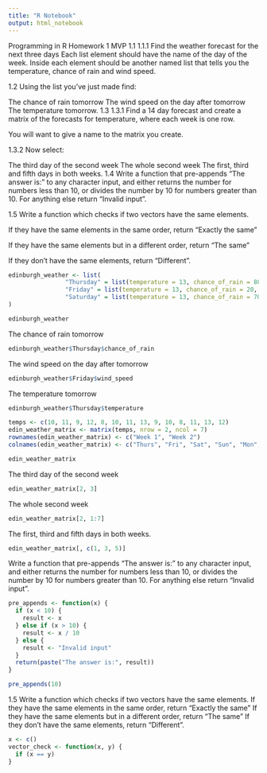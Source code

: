 ```yaml
---
title: "R Notebook"
output: html_notebook
---
```


Programming in R Homework
1 MVP
1.1
1.1.1
Find the weather forecast for the next three days Each list element should have the name of the day of the week. Inside each element should be another named list that tells you the temperature, chance of rain and wind speed.

1.2
Using the list you’ve just made find:

The chance of rain tomorrow
The wind speed on the day after tomorrow
The temperature tomorrow.
1.3
1.3.1
Find a 14 day forecast and create a matrix of the forecasts for temperature, where each week is one row.

You will want to give a name to the matrix you create.

1.3.2
Now select:

The third day of the second week
The whole second week
The first, third and fifth days in both weeks.
1.4
Write a function that pre-appends “The answer is:” to any character input, and either returns the number for numbers less than 10, or divides the number by 10 for numbers greater than 10. For anything else return “Invalid input”.

1.5
Write a function which checks if two vectors have the same elements.

If they have the same elements in the same order, return “Exactly the same”

If they have the same elements but in a different order, return “The same”

If they don’t have the same elements, return “Different”.


```r
edinburgh_weather <- list(
                "Thursday" = list(temperature = 13, chance_of_rain = 80, wind_speed = 18),
                "Friday" = list(temperature = 13, chance_of_rain = 20, wind_speed = 13),
                "Saturday" = list(temperature = 13, chance_of_rain = 70, wind_speed = 19)
)

edinburgh_weather
```

The chance of rain tomorrow
```r
edinburgh_weather$Thursday$chance_of_rain
```

The wind speed on the day after tomorrow
```r
edinburgh_weather$Friday$wind_speed
```

The temperature tomorrow
```r
edinburgh_weather$Thursday$temperature
```

```r
temps <- c(10, 11, 9, 12, 8, 10, 11, 13, 9, 10, 8, 11, 13, 12)
edin_weather_matrix <- matrix(temps, nrow = 2, ncol = 7)
rownames(edin_weather_matrix) <- c("Week 1", "Week 2")
colnames(edin_weather_matrix) <- c("Thurs", "Fri", "Sat", "Sun", "Mon", "Tues", "Wed")

edin_weather_matrix
```

The third day of the second week
```r
edin_weather_matrix[2, 3]
```

The whole second week
```r
edin_weather_matrix[2, 1:7]
```

The first, third and fifth days in both weeks.
```r
edin_weather_matrix[, c(1, 3, 5)]

```

Write a function that pre-appends “The answer is:” to any character input, and either returns the number for numbers less than 10, or divides the number by 10 for numbers greater than 10. For anything else return “Invalid input”.

```r
pre_appends <- function(x) {
  if (x < 10) {
    result <- x
  } else if (x > 10) {
    result <- x / 10
  } else {
    result <- "Invalid input"
  }
  return(paste("The answer is:", result))
}

pre_appends(10)
```

1.5
Write a function which checks if two vectors have the same elements.
If they have the same elements in the same order, return “Exactly the same”
If they have the same elements but in a different order, return “The same”
If they don’t have the same elements, return “Different”.

```r
x <- c()
vector_check <- function(x, y) {
  if (x == y)
}
```

